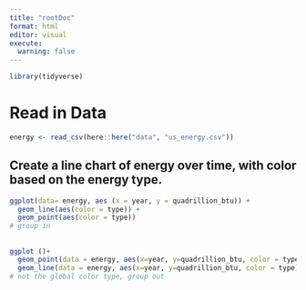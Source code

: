 ```yaml
---
title: "rootDoc"
format: html
editor: visual
execute: 
  warning: false
---
```


```r
library(tidyverse)
```

# Read in Data

```r
energy <- read_csv(here::here("data", "us_energy.csv"))
```

## Create a line chart of energy over time, with color based on the energy type.

```r
ggplot(data= energy, aes (x = year, y = quadrillion_btu)) + 
  geom_line(aes(color = type)) +
  geom_point(aes(color = type))
# group in 
```

## 

```r
ggplot ()+
  geom_point(data = energy, aes(x=year, y=quadrillion_btu, color = type)) + 
  geom_line(data = energy, aes(x=year, y=quadrillion_btu, color = type))
# not the global color type, group out 
```
